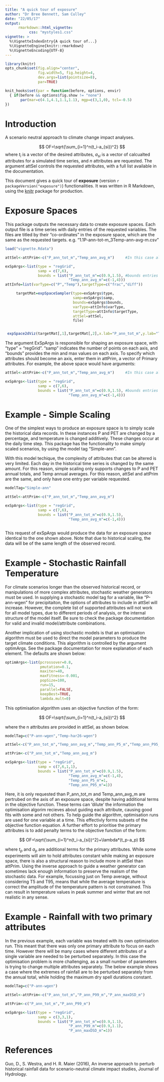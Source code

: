 ```yaml
---
title: "A quick tour of exposure"
author: "Dr Bree Bennett, Sam Culley"
date: "22/05/17"
output: 
      rmarkdown::html_vignette:
           css: "mystyles1.css"
vignette: >
  %\VignetteIndexEntry{A quick tour of...}
  %\VignetteEngine{knitr::rmarkdown}
  %\VignetteEncoding{UTF-8}
---
```


```r
library(knitr)
opts_chunk$set(fig.align="center",
               fig.width=5, fig.height=4,
               dev.args=list(pointsize=8),
               par=TRUE)

knit_hooks$set(par = function(before, options, envir)
  { if(before && options$fig.show != "none") 
       par(mar=c(4.1,4.1,1.1,1.1), mgp=c(3,1,0), tcl=-0.5)
})
```

# Introduction

A scenario neutral approach to climate change impact analyses. 


$$
OF=\sqrt{\sum_{i=1}^n(t_i-a_{si})^2}
$$
where $t_i$ is a vector of the desired attributes, $a_{si}$ is a vector of calcualted attributes for a simulated time series, and $n$ attributes are requested. The argument attSel controls the requested attributes, with a full list available in the documentation.

This document gives a quick tour of **exposure** (version `r packageVersion("exposure")`) functionalities. It was written in R Markdown, using the [knitr](http://cran.r-project.org/package=knitr) package for production. 

# Exposure Spaces

This package outputs the necessary data to create exposure spaces. Each output file is a time series with daily entries of the requested variables. The files are titled by their "co-ordinates" in the exposure space, which are the same as the requested targets. e.g. "1.1P-ann-tot-m_3Temp-ann-avg-m.csv"

```r

load("vignette.Rdata")

attSel<-attPrim<-c("P_ann_tot_m","Temp_ann_avg_m")     #In this case all specified attributes are on an axis

exSpArgs<-list(type = "regGrid",
               samp = c(7,6),
               bounds = list("P_ann_tot_m"=c(0.9,1.5), #bounds entries match the order in attSel
                             "Temp_ann_avg_m"=c(-1,4)))
attInfo=list(varType=c("P","Temp"),targetType=c("frac","diff"))

     targetMat=expSpaceSampler(type=exSpArgs$type,
                               samp=exSpArgs$samp,
                               bounds=exSpArgs$bounds,
                               varType=attInfo$varType,
                               targetType=attInfo$targetType,
                               attSel=attSel,
                               file)



```
```r

 expSpace2dViz(targetMat[,1],targetMat[,2],x.lab="P_ann_tot_m",y.lab="Temp_ann_avg_m")   

```

The argument ExSpArgs is responsible for shaping an exposure space, with "type" = "regGrid". "samp" indicates the number of points on each axis, and "bounds" provides the min and max values on each axis. To specify which attributes should become an axis, enter them in attPrim, a vector of Primary attributes. For example, the above space would have arguments:
```r

attSel<-attPrim<-c("P_ann_tot_m","Temp_ann_avg_m")     #In this case all specified attributes are on an axis

exSpArgs<-list(type = "regGrid",
               samp = c(7,6),
               bounds = list("P_ann_tot_m"=c(0.9,1.5), #bounds entries match the order in attSel
                             "Temp_ann_avg_m"=c(-1,4)))

```



# Example - Simple Scaling

One of the simplest ways to produce an exposure space is to simply scale the historical data records. In these instances P and PET are changed by a percentage, and temperature is changed additively. These changes occur at the daily time step. This package has the functionality to make simply scaled scenarios, by using the model tag "Simple-ann".

With this model techique, the complexity of attributes that can be altered is very limited. Each day in the historical time series is changed by the same amount. For this reason, simple scaling only supports changes to P and PET annual totals, and Temp annual averages. For this reason, attSel and attPrim are the same, and only have one entry per variable requested.

```r

modelTag="Simple-ann"

attSel<-attPrim<-c("P_ann_tot_m","Temp_ann_avg_m")

exSpArgs<-list(type = "regGrid",
               samp = c(7,6),
               bounds = list("P_ann_tot_m"=c(0.9,1.5),
                             "Temp_ann_avg_m"=c(-1,4)))

```
```r



```
This request of exSpArgs would produce the data for an exposure space identical to the one shown above. Note that due to historical scaling, the data will be of the same length of the observed record.

# Example - Stochastic Rainfall Temperature

For climate scenarios longer than the observed historical record, or manipulations of more complex attributes, stochastic weather generators must be used. In supplying a stochastic model tag for a variable, like "P-ann-wgen" for precipitaiton, the options of attributes to include in attSel will increase. However, the complete list of supported attributes will not work for all model types, due to different periods of analysis, or the internal structure of the model itself. Be sure to check the package documentation for valid and invalid model/attribute combinations. 

Another implication of using stochastic models is that an optimisation algorithm must be used to direct the model parameters to produce the target climate conditions. This algorithm is controlled by the argument optimArgs. See the package documentation for more explanation of each element. The defaults are shown below:

```r

optimArgs<-list(pcrossover=0.8,
                pmutation=0.1,
                maxiter=40,
                maxFitness=-0.001,
                popSize=100,
                run=15,
                parallel=FALSE,
                keepBest=TRUE,
                lambda.mult=0)

```

This optimisation algorithm uses an objective function of the form:

$$
OF=\sqrt{\sum_{i=1}^n(t_i-a_{si})^2}
$$

where the n attributes are provided in attSel, as shown below.

```r

modelTag=c("P-ann-wgen","Temp-har26-wgen")

attSel<-c("P_ann_tot_m","Temp_ann_avg_m","Temp_ann_P5_m","Temp_ann_P95_m")

attPrim<-c("P_ann_tot_m","Temp_ann_avg_m")

exSpArgs<-list(type = "regGrid",
               samp = c(7,6,1,1),
               bounds = list("P_ann_tot_m"=c(0.9,1.5),
                             "Temp_ann_avg_m"=c(-1,4),
                             "Temp_ann_P5_m"=1,
                             "Temp_ann_P95_m"=1))

```

Here, it is only requested than P_ann_tot_m and Temp_ann_avg_m are pertrubed on the axis of an exposure space, despite having additional terms in the objective function. These terms can 'dilute' the information the optimisation algorim recieves about guiding each attribute, causing good fits with some and not others. To help guide the algorithm, optimisation runs are used for one variable at a time. This effectivly forms subsets of the objective function equation. A further effort to prioritise the primary attributes is to add penalty terms to the objective function of the form:

$$
OF=\sqrt{\sum_{i=1}^n(t_i-a_{si})^2}+\lambda*(t_p-a_p)
$$

where $t_p$ and $a_p$ are additional terms for the primary attributes. While some experiments will aim to hold attributes constant while making an exposure space, there is also a structural reason to include more in attSel than attPrim. Using the inverse approach to guide a weather generator can sometimes lack enough information to preserve the realism of the stochastic data. For example, focussing just on Temp average, without considering T5 and T95, means that while the average temperature is correct the amplitude of the temperature pattern is not constrained. This can result in temperature values in peak summer and winter that are not realistic in any sense.

# Example - Rainfall with two primary attributes

In the previous example, each variable was treated with its own optimisation run. This meant that there was only one primary attribute to focus on each time. However there will be many cases where different attributes of a single variable are needed to be perturbed separately. In this case the optimisation problem is more challenging, as a small number of parameters is trying to change multiple attributes separately. The below example shows a case where the extremes of rainfall are to be perturbed separately from the annual total, while holding the maximum dry spell durations constant.

```r

modelTag=c("P-ann-wgen")

attSel<-attPrim<-c("P_ann_tot_m","P_ann_P99_m","P_ann_maxDSD_m")

attPrim<-c("P_ann_tot_m","P_ann_P99_m")

exSpArgs<-list(type = "regGrid",
               samp = c(3,3,1),
               bounds = list("P_ann_tot_m"=c(0.9,1.1),
                             "P_ann_P99_m"=c(0.9,1.1),
                             "P_ann_maxDSD_m"=1))

```



# References

Guo, D., S. Westra, and H. R. Maier (2016), An inverse approach to perturb historical rainfall data for scenario-neutral climate impact studies, Journal of Hydrology.






